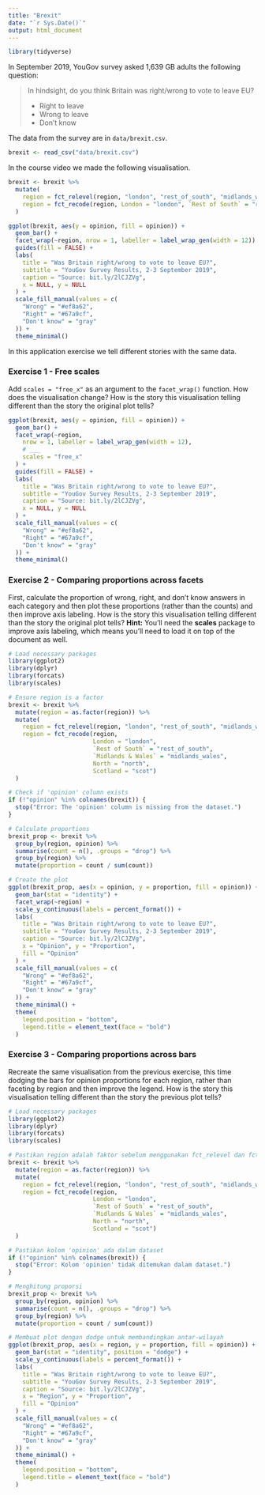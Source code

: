 ```yaml
---
title: "Brexit"
date: "`r Sys.Date()`"
output: html_document
---
```


```r
library(tidyverse)
```

In September 2019, YouGov survey asked 1,639 GB adults the following question:

> In hindsight, do you think Britain was right/wrong to vote to leave EU?
>
>- Right to leave  
>- Wrong to leave  
>- Don't know

The data from the survey are in `data/brexit.csv`.

```r
brexit <- read_csv("data/brexit.csv")
```

In the course video we made the following visualisation.

```r
brexit <- brexit %>%
  mutate(
    region = fct_relevel(region, "london", "rest_of_south", "midlands_wales", "north", "scot"),
    region = fct_recode(region, London = "london", `Rest of South` = "rest_of_south", `Midlands / Wales` = "midlands_wales", North = "north", Scotland = "scot")
  )

ggplot(brexit, aes(y = opinion, fill = opinion)) +
  geom_bar() +
  facet_wrap(~region, nrow = 1, labeller = label_wrap_gen(width = 12)) +
  guides(fill = FALSE) +
  labs(
    title = "Was Britain right/wrong to vote to leave EU?",
    subtitle = "YouGov Survey Results, 2-3 September 2019",
    caption = "Source: bit.ly/2lCJZVg",
    x = NULL, y = NULL
  ) +
  scale_fill_manual(values = c(
    "Wrong" = "#ef8a62",
    "Right" = "#67a9cf",
    "Don't know" = "gray"
  )) +
  theme_minimal()
```

In this application exercise we tell different stories with the same data.

### Exercise 1 - Free scales

Add `scales = "free_x"` as an argument to the `facet_wrap()` function. How does the visualisation change? How is the story this visualisation telling different than the story the original plot tells?

```r
ggplot(brexit, aes(y = opinion, fill = opinion)) +
  geom_bar() +
  facet_wrap(~region,
    nrow = 1, labeller = label_wrap_gen(width = 12),
    # ___
    scales = "free_x"
  ) +
  guides(fill = FALSE) +
  labs(
    title = "Was Britain right/wrong to vote to leave EU?",
    subtitle = "YouGov Survey Results, 2-3 September 2019",
    caption = "Source: bit.ly/2lCJZVg",
    x = NULL, y = NULL
  ) +
  scale_fill_manual(values = c(
    "Wrong" = "#ef8a62",
    "Right" = "#67a9cf",
    "Don't know" = "gray"
  )) +
  theme_minimal()
```

### Exercise 2 - Comparing proportions across facets

First, calculate the proportion of wrong, right, and don't know answers in each category and then plot these proportions (rather than the counts) and then improve axis labeling. How is the story this visualisation telling different than the story the original plot tells? **Hint:** You'll need the **scales** package to improve axis labeling, which means you'll need to load it on top of the document as well.

```r
# Load necessary packages
library(ggplot2)
library(dplyr)
library(forcats)
library(scales)

# Ensure region is a factor
brexit <- brexit %>%
  mutate(region = as.factor(region)) %>%
  mutate(
    region = fct_relevel(region, "london", "rest_of_south", "midlands_wales", "north", "scot"),
    region = fct_recode(region, 
                        London = "london", 
                        `Rest of South` = "rest_of_south",  
                        `Midlands & Wales` = "midlands_wales", 
                        North = "north", 
                        Scotland = "scot")
  )

# Check if 'opinion' column exists
if (!"opinion" %in% colnames(brexit)) {
  stop("Error: The 'opinion' column is missing from the dataset.")
}

# Calculate proportions
brexit_prop <- brexit %>%
  group_by(region, opinion) %>%
  summarise(count = n(), .groups = "drop") %>%
  group_by(region) %>%
  mutate(proportion = count / sum(count))

# Create the plot
ggplot(brexit_prop, aes(x = opinion, y = proportion, fill = opinion)) +
  geom_bar(stat = "identity") +
  facet_wrap(~region) +  
  scale_y_continuous(labels = percent_format()) +  
  labs(
    title = "Was Britain right/wrong to vote to leave EU?",
    subtitle = "YouGov Survey Results, 2-3 September 2019",
    caption = "Source: bit.ly/2lCJZVg",
    x = "Opinion", y = "Proportion",
    fill = "Opinion"
  ) +
  scale_fill_manual(values = c(
    "Wrong" = "#ef8a62",
    "Right" = "#67a9cf",
    "Don't know" = "gray"
  )) +
  theme_minimal() +
  theme(
    legend.position = "bottom",
    legend.title = element_text(face = "bold")
  )
```

### Exercise 3 - Comparing proportions across bars

Recreate the same visualisation from the previous exercise, this time dodging the bars for opinion proportions for each region, rather than faceting by region and then improve the legend. How is the story this visualisation telling different than the story the previous plot tells?

```r
# Load necessary packages
library(ggplot2)
library(dplyr)
library(forcats)
library(scales)

# Pastikan region adalah faktor sebelum menggunakan fct_relevel dan fct_recode
brexit <- brexit %>%
  mutate(region = as.factor(region)) %>%  
  mutate(
    region = fct_relevel(region, "london", "rest_of_south", "midlands_wales", "north", "scot"),
    region = fct_recode(region, 
                        London = "london", 
                        `Rest of South` = "rest_of_south",  
                        `Midlands & Wales` = "midlands_wales", 
                        North = "north", 
                        Scotland = "scot")
  )

# Pastikan kolom 'opinion' ada dalam dataset
if (!"opinion" %in% colnames(brexit)) {
  stop("Error: Kolom 'opinion' tidak ditemukan dalam dataset.")
}

# Menghitung proporsi
brexit_prop <- brexit %>%
  group_by(region, opinion) %>%
  summarise(count = n(), .groups = "drop") %>%
  group_by(region) %>%
  mutate(proportion = count / sum(count))

# Membuat plot dengan dodge untuk membandingkan antar-wilayah
ggplot(brexit_prop, aes(x = region, y = proportion, fill = opinion)) +
  geom_bar(stat = "identity", position = "dodge") +  
  scale_y_continuous(labels = percent_format()) +  
  labs(
    title = "Was Britain right/wrong to vote to leave EU?",
    subtitle = "YouGov Survey Results, 2-3 September 2019",
    caption = "Source: bit.ly/2lCJZVg",
    x = "Region", y = "Proportion",
    fill = "Opinion"
  ) +
  scale_fill_manual(values = c(
    "Wrong" = "#ef8a62",
    "Right" = "#67a9cf",
    "Don't know" = "gray"
  )) +
  theme_minimal() +
  theme(
    legend.position = "bottom",
    legend.title = element_text(face = "bold")
  )

```

